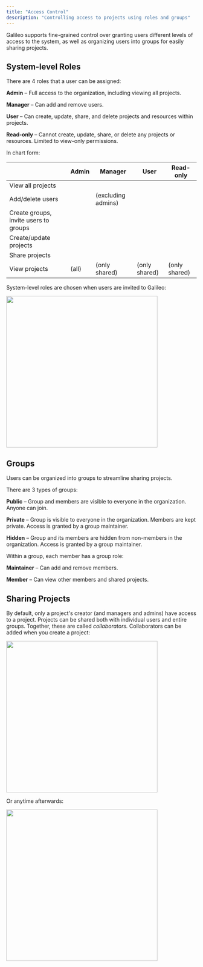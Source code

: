 ```yaml
---
title: "Access Control"
description: "Controlling access to projects using roles and groups"
---
```


Galileo supports fine-grained control over granting users different levels of access to the system, as well as organizing users into groups for easily sharing projects.

## System-level Roles

There are 4 roles that a user can be assigned:

**Admin** – Full access to the organization, including viewing all projects.

**Manager** – Can add and remove users.

**User** – Can create, update, share, and delete projects and resources within projects.

**Read-only** – Cannot create, update, share, or delete any projects or resources. Limited to view-only permissions.

In chart form:

|                                       | Admin                             | Manager                                        | User                                      | Read-only                                 |
| ------------------------------------- | --------------------------------- | ---------------------------------------------- | ----------------------------------------- | ----------------------------------------- |
| View all projects                     | <Icon icon="square-check"/>       | <Icon icon="square-xmark"/>                    | <Icon icon="square-xmark"/>               | <Icon icon="square-xmark"/>               |
| Add/delete users                      | <Icon icon="square-check"/>       | <Icon icon="square-check"/> (excluding admins) | <Icon icon="square-xmark"/>               | <Icon icon="square-xmark"/>               |
| Create groups, invite users to groups | <Icon icon="square-check"/>       | <Icon icon="square-check"/>                    | <Icon icon="square-check"/>               | <Icon icon="square-xmark"/>               |
| Create/update projects                | <Icon icon="square-check"/>       | <Icon icon="square-check"/>                    | <Icon icon="square-check"/>               | <Icon icon="square-xmark"/>               |
| Share projects                        | <Icon icon="square-check"/>       | <Icon icon="square-check"/>                    | <Icon icon="square-check"/>               | <Icon icon="square-xmark"/>               |
| View projects                         | <Icon icon="square-check"/> (all) | <Icon icon="square-check"/> (only shared)      | <Icon icon="square-check"/> (only shared) | <Icon icon="square-check"/> (only shared) |

System-level roles are chosen when users are invited to Galileo:

<Frame caption="Invite new users">
  <img src="/images/access-control.png" width="400" />
</Frame>

## Groups

Users can be organized into groups to streamline sharing projects.

There are 3 types of groups:

**Public** – Group and members are visible to everyone in the organization. Anyone can join.

**Private** – Group is visible to everyone in the organization. Members are kept private. Access is granted by a group maintainer.

**Hidden** – Group and its members are hidden from non-members in the organization. Access is granted by a group maintainer.

Within a group, each member has a group role:

**Maintainer** – Can add and remove members.

**Member** – Can view other members and shared projects.

## Sharing Projects

By default, only a project's creator (and managers and admins) have access to a project. Projects can be shared both with individual users and entire groups. Together, these are called _collaborators._ Collaborators can be added when you create a project:

<Frame caption="Create a project with collaborators">
  <img src="/images/access-control-2.png" width="400" />
</Frame>

Or anytime afterwards:

<Frame caption="Share a project">
  <img src="/images/access-control-3.png" width="400" />
</Frame>
